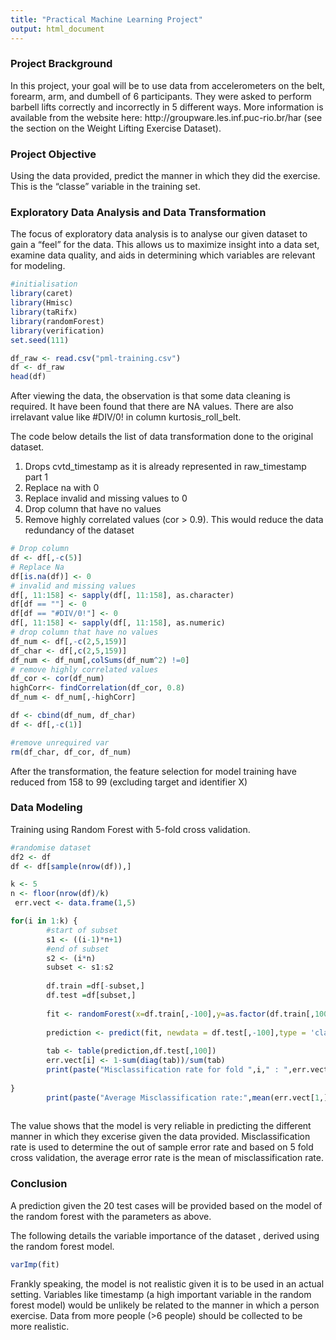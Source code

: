 ```yaml
---
title: "Practical Machine Learning Project"
output: html_document
---
```


### Project Brackground

In this project, your goal will be to use data from accelerometers on the belt, forearm, arm, and dumbell of 6 participants. They were asked to perform barbell lifts correctly and incorrectly in 5 different ways. More information is available from the website here: http://groupware.les.inf.puc-rio.br/har (see the section on the Weight Lifting Exercise Dataset). 

### Project Objective

Using the data provided, predict the manner in which they did the exercise. This is the "classe" variable in the training set.

### Exploratory Data Analysis and Data Transformation

The focus of exploratory data analysis is to analyse our given dataset to gain a "feel" for the data. This allows us to maximize insight into a data set, examine data quality, and aids in determining which variables are relevant for modeling.

```r
#initialisation
library(caret)
library(Hmisc)
library(taRifx)
library(randomForest)
library(verification)
set.seed(111)
```

```r
df_raw <- read.csv("pml-training.csv")
df <- df_raw
head(df)
```

After viewing the data, the observation is that some data cleaning is required. It have been found that there are NA values. There are also irrelavant value like #DIV/0! in column kurtosis_roll_belt.

The code below details the list of data transformation done to the original dataset.

1) Drops cvtd_timestamp as it is already represented in raw_timestamp part 1
2) Replace na with 0
3) Replace invalid and missing values to 0
4) Drop column that have no values
4) Remove highly correlated values (cor > 0.9). This would reduce the data redundancy of the dataset


```r
# Drop column
df <- df[,-c(5)]
# Replace Na
df[is.na(df)] <- 0
# invalid and missing values
df[, 11:158] <- sapply(df[, 11:158], as.character)
df[df == ""] <- 0
df[df == "#DIV/0!"] <- 0
df[, 11:158] <- sapply(df[, 11:158], as.numeric)
# drop column that have no values
df_num <- df[,-c(2,5,159)]
df_char <- df[,c(2,5,159)]
df_num <- df_num[,colSums(df_num^2) !=0]
# remove highly correlated values
df_cor <- cor(df_num)
highCorr<- findCorrelation(df_cor, 0.8)
df_num <- df_num[,-highCorr]

df <- cbind(df_num, df_char)
df <- df[,-c(1)]

#remove unrequired var
rm(df_char, df_cor, df_num)
```

After the transformation, the feature selection for model training have reduced from 158 to 99 (excluding target and identifier X)

### Data Modeling 

Training using Random Forest with 5-fold cross validation.

```r
#randomise dataset
df2 <- df
df <- df[sample(nrow(df)),]

k <- 5
n <- floor(nrow(df)/k)
 err.vect <- data.frame(1,5)

for(i in 1:k) {
        #start of subset
        s1 <- ((i-1)*n+1)
        #end of subset
        s2 <- (i*n)
        subset <- s1:s2
        
        df.train =df[-subset,]
        df.test =df[subset,]
        
        fit <- randomForest(x=df.train[,-100],y=as.factor(df.train[,100]), ntree=100)
        
        prediction <- predict(fit, newdata = df.test[,-100],type = 'class')
        
        tab <- table(prediction,df.test[,100])
        err.vect[i] <- 1-sum(diag(tab))/sum(tab)
        print(paste("Misclassification rate for fold ",i," : ",err.vect[i]))
        
}
        print(paste("Average Misclassification rate:",mean(err.vect[1,])))
        
```

The value shows that the model is very reliable in predicting the different manner in which they excerise given the data provided. Misclassification rate is used to determine the out of sample error rate and based on 5 fold cross validation, the average error rate is the mean of misclassification rate.

### Conclusion
A prediction given the 20 test cases will be provided based on the model of the random forest with the parameters as above. 

The following details the variable importance of the dataset , derived using the random forest model.
```r
varImp(fit)
```

Frankly speaking, the model is not realistic given it is to be used in an actual setting. Variables like timestamp (a high important variable in the random forest model) would be unlikely be related to the manner in which a person exercise. Data from more people (>6 people) should be collected to be more realistic.  


